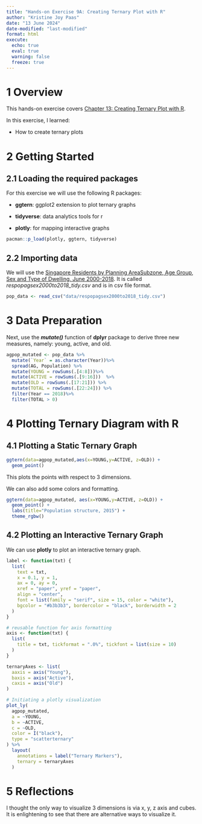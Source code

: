 ```yaml
---
title: "Hands-on Exercise 9A: Creating Ternary Plot with R"
author: "Kristine Joy Paas"
date: "13 June 2024"
date-modified: "last-modified"
format: html
execute: 
  echo: true
  eval: true
  warning: false
  freeze: true
---
```


# 1 Overview

This hands-on exercise covers [Chapter 13: Creating Ternary Plot with R](https://r4va.netlify.app/chap13).

In this exercise, I learned:

-   How to create ternary plots

# 2 Getting Started

## 2.1 Loading the required packages

For this exercise we will use the following R packages:

-   **ggtern**: ggplot2 extension to plot ternary graphs

-   **tidyverse**: data analytics tools for r

-   **plotly**: for mapping interactive graphs

```r
pacman::p_load(plotly, ggtern, tidyverse)
```

## 2.2 Importing data

We will use the [Singapore Residents by Planning AreaSubzone, Age Group, Sex and Type of Dwelling, June 2000-2018](https://www.singstat.gov.sg/find-data/search-by-theme/population/geographic-distribution/latest-data). It is called *respopagsex2000to2018_tidy.csv* and is in csv file format.

```r
pop_data <- read_csv("data/respopagsex2000to2018_tidy.csv") 
```

# 3 Data Preparation

Next, use the ***mutate()*** function of **dplyr** package to derive three new measures, namely: young, active, and old.

```r
agpop_mutated <- pop_data %>%
  mutate(`Year` = as.character(Year))%>%
  spread(AG, Population) %>%
  mutate(YOUNG = rowSums(.[4:8]))%>%
  mutate(ACTIVE = rowSums(.[9:16]))  %>%
  mutate(OLD = rowSums(.[17:21])) %>%
  mutate(TOTAL = rowSums(.[22:24])) %>%
  filter(Year == 2018)%>%
  filter(TOTAL > 0)
```

# 4 Plotting Ternary Diagram with R

## 4.1 Plotting a Static Ternary Graph

```r
ggtern(data=agpop_mutated,aes(x=YOUNG,y=ACTIVE, z=OLD)) +
  geom_point()
```

This plots the points with respect to 3 dimensions.

We can also add some colors and formatting.

```r
ggtern(data=agpop_mutated, aes(x=YOUNG,y=ACTIVE, z=OLD)) +
  geom_point() +
  labs(title="Population structure, 2015") +
  theme_rgbw()
```

## 4.2 Plotting an Interactive Ternary Graph

We can use **plotly** to plot an interactive ternary graph.

```r
label <- function(txt) {
  list(
    text = txt, 
    x = 0.1, y = 1,
    ax = 0, ay = 0,
    xref = "paper", yref = "paper", 
    align = "center",
    font = list(family = "serif", size = 15, color = "white"),
    bgcolor = "#b3b3b3", bordercolor = "black", borderwidth = 2
  )
}

# reusable function for axis formatting
axis <- function(txt) {
  list(
    title = txt, tickformat = ".0%", tickfont = list(size = 10)
  )
}

ternaryAxes <- list(
  aaxis = axis("Young"), 
  baxis = axis("Active"), 
  caxis = axis("Old")
)

# Initiating a plotly visualization 
plot_ly(
  agpop_mutated, 
  a = ~YOUNG, 
  b = ~ACTIVE, 
  c = ~OLD, 
  color = I("black"), 
  type = "scatterternary"
) %>%
  layout(
    annotations = label("Ternary Markers"), 
    ternary = ternaryAxes
  )
```

# 5 Reflections

I thought the only way to visualize 3 dimensions is via x, y, z axis and cubes. It is enlightening to see that there are alternative ways to visualize it.
